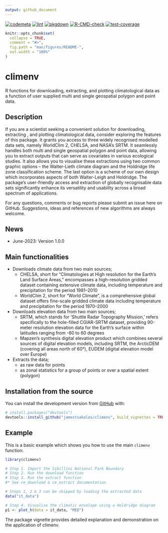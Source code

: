 ```yaml
---
output: github_document
---
```

<!-- badges: start -->
[![codemeta](https://github.com/jamestsakalos/climenv/actions/workflows/codemeta.yml/badge.svg)](https://github.com/jamestsakalos/climenv/actions/workflows/codemeta.yml)
[![lint](https://github.com/jamestsakalos/climenv/actions/workflows/lint.yaml/badge.svg)](https://github.com/jamestsakalos/climenv/actions/workflows/lint.yaml)
[![pkgdown](https://github.com/jamestsakalos/climenv/actions/workflows/pkgdown.yml/badge.svg)](https://github.com/jamestsakalos/climenv/actions/workflows/pkgdown.yml)
[![R-CMD-check](https://github.com/jamestsakalos/climenv/actions/workflows/R-CMD-check.yml/badge.svg)](https://github.com/jamestsakalos/climenv/actions/workflows/R-CMD-check.yml)
[![test-coverage](https://github.com/jamestsakalos/climenv/actions/workflows/test-coverage.yaml/badge.svg)](https://github.com/jamestsakalos/climenv/actions/workflows/test-coverage.yaml)
<!-- badges: end -->

<!-- README.md is generated from README.Rmd. Please edit that file -->

```r
knitr::opts_chunk$set(
  collapse = TRUE,
  comment = "#>",
  fig.path = "man/figures/README-",
  out.width = "100%"
)
```

# climenv

R functions for downloading, extracting, and plotting climatological data as a 
function of user supplied multi and single geospatial polygon and point data.

## Description

If you are a scientist seeking a convenient solution for downloading, extracting
, and plotting climatological data, consider exploring the features of this 
package. It grants you access to three widely recognised modelled data sets, 
namely WorldClim 2, CHELSA, and NASA’s SRTM. It seamlessly handles both multi 
and single geospatial polygon and point data, allowing you to extract outputs 
that can serve as covariates in various ecological studies. It also allows you 
to visualise these extractions using two common graphic options – the 
Walter-Lieth climate diagram and the Holdridge life zone classification scheme. 
The last option is a scheme of our own design which incorporates aspects of both
Walter-Leigh and Holdridge. The package's user-friendly access and extraction of
globally recognisable data sets significantly enhance its versatility and 
usability across a broad spectrum of applications.

For any questions, comments or bug reports please submit an issue here on GitHub.
Suggestions, ideas and references of new algorithms are always welcome.

## News

* June-2023: Version 1.0.0

## Main functionalities

* Downloads climate data from two main sources;
  * CHELSA, short for "Climatologies at High resolution for the Earth's Land 
  Surface Areas," encompasses a high-resolution gridded dataset containing 
  extensive climate data, including temperature and precipitation for the period
  1981–2010
  * WorldClim 2, short for "World Climate", is a comprehensive global dataset 
  offers fine-scale gridded climate data including temperature and precipitation
  for the period 1970–2000
* Downloads elevation data from two main sources;
  * SRTM, which stands for 'Shuttle Radar Topography Mission,' refers 
  specifically to the hole-filled CGIAR-SRTM dataset, providing 90-meter 
  resolution elevation data for the Earth's surface within latitudes ranging 
  from -60 to 60 degrees
  * Mapzen's synthesis digital elevation product which combines several sources 
  of digital elevation models, including SRTM, the ArcticDEM (covering all 
  areas north of 60°), EUDEM (digital elevation model over Europe)
* Extracts the data;
  * as raw data for points
  * as zonal statistics for a group of points or over a spatial extent (polygon)

## Installation from the source

You can install the development version from [GitHub](https://github.com/jamestsakalos/climenv) with:

``` r
# install.packages("devtools")
devtools::install_github("jamestsakalos/climenv", build_vignettes = TRUE)
```
## Example

This is a basic example which shows you how to use the main `climenv` function:

```r
library(climenv)

# Step 1. Import the Sibillini National Park Boundary
# Step 2. Run the download function
# Step 3. Run the extract function
#* See ce_download & ce_extract documentation

# Steps 1, 2 & 3 can be skipped by loading the extracted data
data("it_data")

# Step 4. Visualise the climatic envelope using a Holdridge diagram
p1 <- plot_h(data = it_data, "MED")
```


The package vignette provides detailed explanation and demonstration on
the application of climenv.
